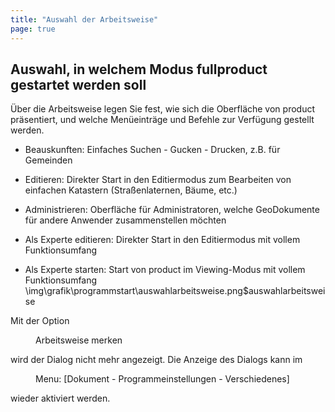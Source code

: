 ```yaml
---
title: "Auswahl der Arbeitsweise"
page: true
---
```

## Auswahl, in welchem Modus  <Placeholder>fullproduct</Placeholder> gestartet werden soll

&#220;ber die Arbeitsweise legen Sie fest, wie sich die Oberfl&#228;che von  <Placeholder>product</Placeholder> pr&#228;sentiert, und welche Men&#252;eintr&#228;ge und Befehle zur Verf&#252;gung gestellt werden.


- <Bold> Beauskunften: </Bold>  Einfaches Suchen - Gucken - Drucken, z.B. f&#252;r Gemeinden

- <Bold> Editieren: </Bold>  Direkter Start in den Editiermodus zum Bearbeiten von einfachen Katastern (Stra&#223;enlaternen, B&#228;ume, etc.)

- <Bold> Administrieren: </Bold>  Oberfl&#228;che f&#252;r Administratoren, welche GeoDokumente f&#252;r andere Anwender zusammenstellen m&#246;chten

- <Bold> Als Experte editieren: </Bold>  Direkter Start in den Editiermodus mit vollem Funktionsumfang

- <Bold> Als Experte starten: </Bold>  Start von <Placeholder>product</Placeholder> im Viewing-Modus mit vollem Funktionsumfang<Image>\img\grafik\programmstart\auswahlarbeitsweise.png$auswahlarbeitsweise</Image>

Mit der Option  <Menu>Arbeitsweise merken</Menu>  wird der Dialog nicht mehr angezeigt. Die Anzeige des Dialogs kann im  <Menu> Menu: [Dokument - Programmeinstellungen - Verschiedenes] </Menu>  wieder aktiviert werden.